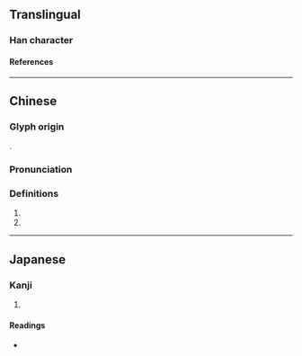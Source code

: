 {{character info}}
==Translingual==

===Han character===
{{Han char|rn=38|rad=女|as=04|sn=7|four=41431|canj=VMMI|ids=⿰女云}}

====References====
{{Han ref|kx=0256.220|dkj=06088|dj=0521.020|hdz=21029.130|uh=5998}}

----

==Chinese==
{{zh-forms|alt=㜏,𡛍,𡞩,𡤀,𪔈}}

===Glyph origin===
{{Han etym}}
{{Han compound|女|云|ls=psc|c1=s|c2=p|t1=woman}}.

===Pronunciation===
{{zh-pron
|m=yún
|c=wan4
|mc=y
|oc=y
|ma=y
|cat=pn
}}

===Definitions===
{{zh-hanzi}}

# {{surname|zh}}
# {{n-g|Used in [[female]] [[name]]s.}}

----

==Japanese==

===Kanji===
{{ja-kanji|grade=|rs=女04}}

# {{rfdef|ja|sort=女04}}

====Readings====
* {{ja-readings|on=[[うん]] (un)|kun=}}